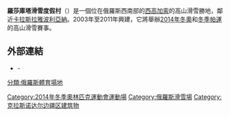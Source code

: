 {{Infobox ski area
|name=羅莎庫塔
|picture=Rosa_Khutor.jpg
|caption=
|location       = {{RUS}}[[西高加索|西高加索]]
|nearest_city   = [[索契|索契]]<br>[[卡拉斯拉雅波利亞納|卡拉斯拉雅波利亞納]] - {{convert|40|km|abbr=on}}
|lat_degrees    = 43
|lat_minutes    = 38
|lat_seconds    = 47
|lat_direction  = N
|long_degrees   = 40
|long_minutes   = 19
|long_seconds   = 56
|long_direction = E
|vertical       = {{convert|1380|m|0|abbr=on}}
|top_elevation  = {{convert|2320|m|0|abbr=on}} [[海平面|AMSL]]
|base_elevation =    {{convert|940|m|0|abbr=on}} - ''Stadium''
|skiable_area   = 
|number_trails  = 
|longest_run    = 
|liftsystem     = 3條[[纜車|纜車]] (8人)<br>4 [[滑雪纜椅|滑雪纜椅]], [[Magic_carpet_(ski_lift)|magic carpet]]
|lift capacity  =
|terrainparks   = 1 
|snowtubing     = 
|snowfall       = 
|snowmaking     = 
|nightskiing    = 
|external_link  = 
|}}

'''羅莎庫塔滑雪度假村'''（{{lang-ru|Роза Хутор}}）是一個位在俄羅斯西南部的[[西高加索|西高加索]]的高山滑雪勝地，鄰近[[卡拉斯拉雅波利亞納|卡拉斯拉雅波利亞納]]。2003年至2011年興建，它將舉辦[[2014年冬季奧林匹克運動會|2014年冬奧]]和[[2014年冬季帕拉林匹克運動會|冬季帕運]]的高山滑雪賽事。

==外部連結==
* {{official website|http://www.rosaski.com/}} - ''{{ru icon}}''

{{2014 Winter Olympic venues}}

[[Category:2014年冬季奧林匹克運動會運動場|Category:2014年冬季奧林匹克運動會運動場]]
[[分類:俄羅斯體育場地|分類:俄羅斯體育場地]]
[[Category:俄羅斯滑雪場|Category:俄羅斯滑雪場]]
[[Category:克拉斯诺达尔边疆区建筑物|Category:克拉斯诺达尔边疆区建筑物]]